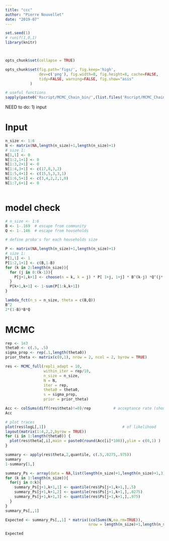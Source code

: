 ```yaml
---
title: "ccc"
author: "Pierre Nouvellet"
date: "2019-07"
---
```


```r
set.seed(1)
# runif(1,0,1)
library(knitr)



opts_chunk$set(collapse = TRUE)

opts_chunk$set(fig.path='figs/', fig.keep='high', 
               dev=c('png'), fig.width=8, fig.height=8, cache=FALSE,
               tidy=FALSE, warning=FALSE, fig.show="asis"
 	       )

# useful functions
sapply(paste0('Rscript/MCMC_Chain_bin/',(list.files('Rscript/MCMC_Chain_bin/'))),FUN = source)

```


NEED to do:
1) input

# Input

```r
n_size <- 1:6
N <- matrix(NA,length(n_size)+1,length(n_size)+1)
# size 1:
N[1,1] <- 0
N[1:2,1+1] <- 0
N[1:3,2+1] <- 0
N[1:4,3+1] <- c(17,8,3,2)
N[1:5,4+1] <- c(15,5,3,3,1)
N[1:6,5+1] <- c(3,4,2,2,1,0)
N[1:7,6+1] <- 0



```

# model check

```r

# n_size <- 1:6
B <- 1-.169  # escape from community
Q <- 1-.146  # escape from households

# define proba's for each households size

P <- matrix(NA,length(n_size)+1,length(n_size)+1)
# size 1:
P[1,1] <- 1
P[1:2,1+1] <- c(B,1-B) 
for (k in 2:length(n_size)){
  for (j in 0:(k-1)){
    P[j+1,k+1] <- choose(n = k, k = j) * P[ 1+j, 1+j] * B^(k-j) *Q^(j*(k-j))
  }
  P[k+1,k+1] <- 1-sum(P[1:k,k+1])
}

lambda_fct(n_s = n_size, theta = c(B,Q))
B^2
2*(1-B)*B*Q

```

# MCMC

```r

rep <- 1e3
theta0 <- c(.5, .5)
sigma_prop <- rep(.1,length(theta0))
prior_theta <- matrix(c(0,1), nrow = 2, ncol = 2, byrow = TRUE)

res <- MCMC_full(repli_adapt = 10, 
                 within_iter = rep/10, 
                 n_size = n_size,
                 N = N, 
                 iter = rep,
                 theta0 = theta0,
                 s = sigma_prop,
                 prior = prior_theta)


```

```r

Acc <- colSums(diff(res$theta)!=0)/rep          # acceptance rate (should be close to .2)
Acc

# plot traces
plot(res$logL[,1])                                  # of likelihood
layout(matrix(1:4,2,2,byrow = TRUE))
for (i in 1:length(theta0)) {
  plot(res$theta[,i],main = paste0(round(Acc[i]*100)),ylim = c(0,1) )        # of initial conditions
}

summary <- apply(res$theta,2,quantile, c(.5,.0275,.975))
summary
1-summary[1,]

summary_Ps <- array(data = NA,list(length(n_size)+1,length(n_size)+1,3))
for (k in 1:length(n_size)){
  for(j in 0:k){
    summary_Ps[j+1,k+1,1] <- quantile(res$Ps[j+1,k+1,],.5)
    summary_Ps[j+1,k+1,2] <- quantile(res$Ps[j+1,k+1,],.0275)
    summary_Ps[j+1,k+1,3] <- quantile(res$Ps[j+1,k+1,],.975)
  }
}
summary_Ps[,,1]

Expected <- summary_Ps[,,1] * matrix((colSums(N,na.rm=TRUE)),
                                     nrow = length(n_size)+1,length(n_size)+1,byrow = TRUE)

Expected
```